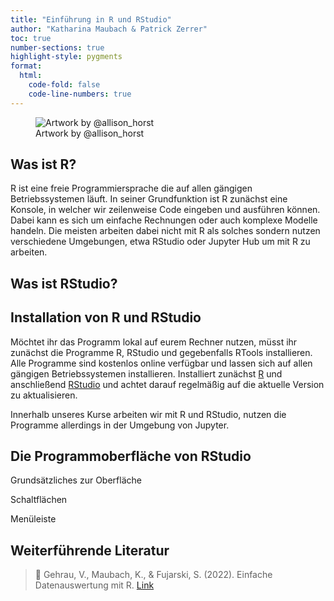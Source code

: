 ```yaml
---
title: "Einführung in R und RStudio"
author: "Katharina Maubach & Patrick Zerrer"
toc: true
number-sections: true
highlight-style: pygments
format:
  html:
    code-fold: false
    code-line-numbers: true
---
```


![Artwork by @allison_horst](Bilder/Grafik%20R%20Lernen.png)

## Was ist R?

R ist eine freie Programmiersprache die auf allen gängigen Betriebssystemen läuft. In seiner Grundfunktion ist R zunächst eine Konsole, in welcher wir zeilenweise Code eingeben und ausführen können. Dabei kann es sich um einfache Rechnungen oder auch komplexe Modelle handeln. Die meisten arbeiten dabei nicht mit R als solches sondern nutzen verschiedene Umgebungen, etwa RStudio oder Jupyter Hub um mit R zu arbeiten.

## Was ist RStudio?

## Installation von R und RStudio

Möchtet ihr das Programm lokal auf eurem Rechner nutzen, müsst ihr zunächst die Programme R, RStudio und gegebenfalls RTools installieren. Alle Programme sind kostenlos online verfügbar und lassen sich auf allen gängigen Betriebssystemen installieren. Installiert zunächst [R](https://cran.uni-muenster.de/) und anschließend [RStudio](https://posit.co/download/rstudio-desktop/) und achtet darauf regelmäßig auf die aktuelle Version zu aktualisieren.

Innerhalb unseres Kurse arbeiten wir mit R und RStudio, nutzen die Programme allerdings in der Umgebung von Jupyter.

## Die Programmoberfläche von RStudio

Grundsätzliches zur Oberfläche

Schaltflächen

Menüleiste

::: callout-note

## Weiterführende Literatur

> 📖 Gehrau, V., Maubach, K., & Fujarski, S. (2022). Einfache Datenauswertung mit R. [Link](https://link.springer.com/book/10.1007/978-3-658-34285-2)

:::
